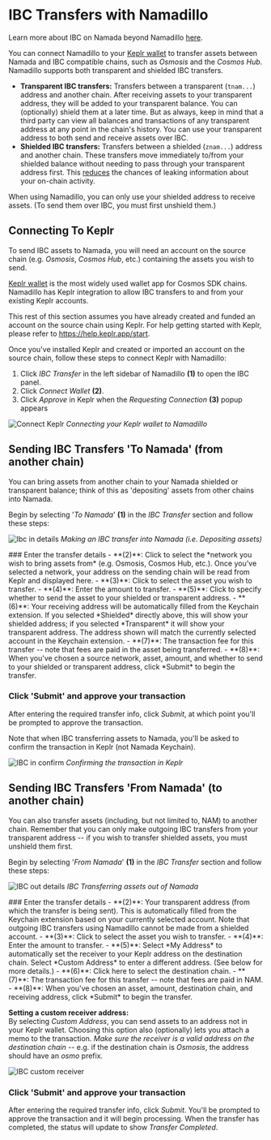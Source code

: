 
# IBC Transfers with Namadillo

Learn more about IBC on Namada beyond Namadillo [here](../ibc.mdx). 

You can connect Namadillo to your [Keplr wallet](https://www.keplr.app/) to transfer assets between Namada and IBC compatible chains, such as 
*Osmosis* and the *Cosmos Hub*. Namadillo supports both transparent and shielded IBC transfers.

- **Transparent IBC transfers:** Transfers between a transparent (`tnam...`) address and another chain. After receiving 
assets to your transparent address, they will be added to your transparent balance. You can (optionally) shield them at a later time. But as always, keep in 
mind that a third party can view all balances and transactions of any transparent address at any point in the chain's history. You can use your 
transparent address to both send and receive assets over IBC.
- **Shielded IBC transfers:** Transfers between a shielded (`znam...`) address and another chain. 
These transfers move immediately to/from your shielded balance without needing to pass through your transparent address first. This 
[reduces](../../introduction/privacy.mdx) the chances of leaking information about your on-chain activity.  

When using Namadillo, you can only use your shielded address to receive assets. (To send them over 
IBC, you must first unshield them.)

## Connecting To Keplr
To send IBC assets to Namada, you will need an account on the source chain (e.g. *Osmosis*, *Cosmos Hub*, etc.) containing the assets you wish to send.  

[Keplr wallet](https://www.keplr.app/) is the most widely used wallet app for Cosmos SDK chains. Namadillo has Keplr integration to allow IBC transfers 
to and from your existing Keplr accounts.  

This rest of this section assumes you have already created and funded an account on the source chain using Keplr. For help getting started with Keplr, 
please refer to https://help.keplr.app/start.  

Once you've installed Keplr and created or imported an account on the source chain, follow these steps to connect Keplr with Namadillo:

1. Click *IBC Transfer* in the left sidebar of Namadillo **(1)** to open the IBC panel.
2. Click *Connect Wallet* **(2)**.
3. Click *Approve* in Keplr when the *Requesting Connection* **(3)** popup appears

![Connect Keplr](../../../public/images/namadillo/keplr.png)
*Connecting your Keplr wallet to Namadillo*

## Sending IBC Transfers 'To Namada' (from another chain)
You can bring assets from another chain to your Namada shielded or transparent balance; think of this as 'depositing' assets from other chains into 
Namada.  

Begin by selecting '*To Namada*' **(1)** in the *IBC Transfer* section and follow these steps:  

![Ibc in details](../../../public/images/namadillo/ibc-in1.png)
*Making an IBC transfer into Namada (i.e. Depositing assets)*

<Steps>
### Enter the transfer details
- **(2)**: Click to select the *network you wish to bring assets from* (e.g. Osmosis, Cosmos Hub, etc.). Once you've selected a network, your address 
on the sending chain will be read from Keplr and displayed here.
- **(3)**: Click to select the asset you wish to transfer.
- **(4)**: Enter the amount to transfer.
- **(5)**: Click to specify whether to send the asset to your shielded or transparent address.
- **(6)**: Your receiving address will be automatically filled from the Keychain extension. If you selected *Shielded* directly above, this will show 
your shielded address; if you selected *Transparent* it will show your transparent address. The address shown will match the currently selected account 
in the Keychain extension.
- **(7)**: The transaction fee for this transfer -- note that fees are paid in the asset being transferred.
- **(8)**: When you've chosen a source network, asset, amount, and whether to send to your shielded or transparent address, click *Submit* to begin the transfer.

### Click 'Submit' and approve your transaction
After entering the required transfer info, click *Submit*, at which point you'll be prompted to approve the transaction.  

Note that when IBC transferring assets to Namada, you'll be asked to confirm the transaction in Keplr (not Namada Keychain).  

![IBC in confirm](../../../public/images/namadillo/ibc-in2.png)
*Confirming the transaction in Keplr*
</Steps>

## Sending IBC Transfers 'From Namada' (to another chain)
You can also transfer assets (including, but not limited to, NAM) to another chain. Remember that you can only make outgoing IBC transfers from your transparent 
address -- if you wish to transfer shielded assets, you must unshield them first.  

Begin by selecting '*From Namada*' **(1)** in the *IBC Transfer* section and follow these steps:  

![IBC out details](../../../public/images/namadillo/ibc-out1.png)
*IBC Transferring assets out of Namada*

<Steps>
### Enter the transfer details
- **(2)**: Your transparent address (from which the transfer is being sent). This is automatically filled from the Keychain extension based on your 
currently selected account. Note that outgoing IBC transfers using Namadillo cannot be made from a shielded account.
- **(3)**: Click to select the asset you wish to transfer.
- **(4)**: Enter the amount to transfer.
- **(5)**: Select *My Address* to automatically set the receiver to your Keplr address on the destination chain. Select *Custom Address* to enter a different address. 
(See below for more details.)
- **(6)**: Click here to select the destination chain.
- **(7)**: The transaction fee for this transfer -- note that fees are paid in NAM.
- **(8)**: When you've chosen an asset, amount, destination chain, and receiving address, click *Submit* to begin the transfer.  

**Setting a custom receiver address:**  
By selecting *Custom Address*, you can send assets to an address not in your Keplr wallet. Choosing this option also (optionally) lets you attach 
a memo to the transaction. *Make sure the receiver is a valid address on the destination chain* -- e.g. if the destination chain is *Osmosis*, the 
address should have an *osmo* prefix.


![IBC custom receiver](../../../public/images/namadillo/ibc-out2.png)

### Click 'Submit' and approve your transaction
After entering the required transfer info, click *Submit*. You'll be prompted to approve the transaction and it will begin processing. When the transfer 
has completed, the status will update to show *Transfer Completed*.
</Steps> 
